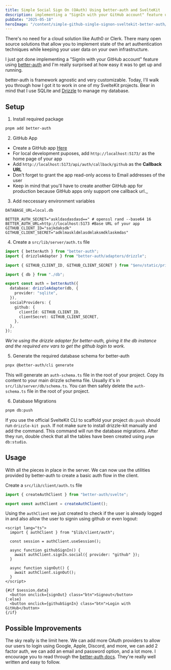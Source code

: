 ```yaml
---
title: Simple Social Sign On (OAuth) Using better-auth and SvelteKit
description: implementing a "SignIn with your GitHub account" feature using better-auth
pubDate: "2025-05-18"
heroImage: "/content/simple-github-single-signon-sveltekit-better-auth/hero.jpg"
---
```


There's no need for a cloud solution like Auth0 or Clerk. There many open source solutions that allow you to implement state of the art authentication techniques while keeping your user data on your own infrastructure.

I just got done implementing a "SignIn with your GitHub account" feature using [better-auth](https://www.better-auth.com/) and I'm really surprised at how easy it was to get up and running.

better-auth is framework agnostic and very customizable. Today, I'll walk you through how I got it to work in one of my SvelteKit projects. Bear in mind that I use SQLite and [Drizzle](https://orm.drizzle.team/) to manage my database.

## Setup

1. Install required package

```bash
pnpm add better-auth
```

2. GitHub App

- Create a GitHub app [Here](https://github.com/settings/apps/new)
- For local development puposes, add `http://localhost:5173/` as the home page of your app
- Add `http://localhost:5173/api/auth/callback/github` as the **Callback URL**
- Don't forget to grant the app read-only access to Email addresses of the user
- Keep in mind that you'll have to create another GitHub app for production because GitHub apps only support one callback url.\_

3. Add neccessary environment variables

```env
DATABASE_URL=local.db

BETTER_AUTH_SECRET="askldasdasdasd==" # openssl rand --base64 16
BETTER_AUTH_URL=http://localhost:5173 #Base URL of your app
GITHUB_CLIENT_ID="sajkdaksdk"
GITHUB_CLIENT_SECRET="adklmaskldmlasdmlaksmdklaskmdas"
```

4. Create a `src/lib/server/auth.ts` file

```ts
import { betterAuth } from "better-auth";
import { drizzleAdapter } from "better-auth/adapters/drizzle";

import { GITHUB_CLIENT_ID, GITHUB_CLIENT_SECRET } from "$env/static/private";

import { db } from "./db";

export const auth = betterAuth({
  database: drizzleAdapter(db, {
    provider: "sqlite",
  }),
  socialProviders: {
    github: {
      clientId: GITHUB_CLIENT_ID,
      clientSecret: GITHUB_CLIENT_SECRET,
    },
  },
});
```

_We're using the drizzle adapter for better-auth, giving it the db instance and the required env vars to get the github login to work._

5. Generate the required database schema for better-auth

```bash
pnpx @better-auth/cli generate
```

This will generate an `auth-schema.ts` file in the root of your project. Copy its content to your main drizzle schema file. Usually it's in `src/lib/server/db/schema.ts`. You can then safely delete the `auth-schema.ts` file in the root of your project.

6. Database Migrations

```bash
pnpm db:push
```

If you use the official SvelteKit CLI to scaffold your project `db:push` should run `drizzle-kit push`. If not make sure to install drizzle-kit manually and add the command. This command will run the database migrations. After they run, double check that all the tables have been created using `pnpm db:studio`.

## Usage

With all the pieces in place in the server. We can now use the utilities provided by better-auth to create a basic auth flow in the client.

Create a `src/lib/client/auth.ts` file

```ts
import { createAuthClient } from "better-auth/svelte";

export const authClient = createAuthClient();
```

Using the `authClient` we just created to check if the user is already logged in and also allow the user to signin using github or even logout:

```svelte
<script lang="ts">
  import { authClient } from "$lib/client/auth";

  const session = authClient.useSession();

  async function githubSignIn() {
    await authClient.signIn.social({ provider: "github" });
  }

  async function signOut() {
    await authClient.signOut();
  }
</script>

{#if $session.data}
  <button onclick={signOut} class="btn">Signout</button>
{:else}
  <button onclick={githubSignIn} class="btn">Login with GitHub</button>
{/if}
```

## Possible Improvements

The sky really is the limit here. We can add more OAuth providers to allow our users to login using Google, Apple, Discord, and more, we can add 2 factor auth, we can add an email and password option, and a lot more. I encourage you to read through the [better-auth docs](https://www.better-auth.com/docs/introduction). They're really well written and easy to follow.

